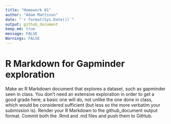 ```yaml
---  
title: "Homework 01"  
author: "Adam Mattsson"  
date: "`r format(Sys.Date())`"
output: github_document
keep_md: true
message: FALSE
Warnings: FALSE
---
```

# R Markdown for Gapminder exploration
Make an R Markdown document that explores a dataset, such as gapminder seen in class. You don’t need an extensive exploration in order to get a good grade here; a basic one will do, not unlike the one done in class, which would be considered sufficient (but less so the more verbatim your submission is). Render your R Markdown to the github_document output format. Commit both the .Rmd and .md files and push them to GitHub.
